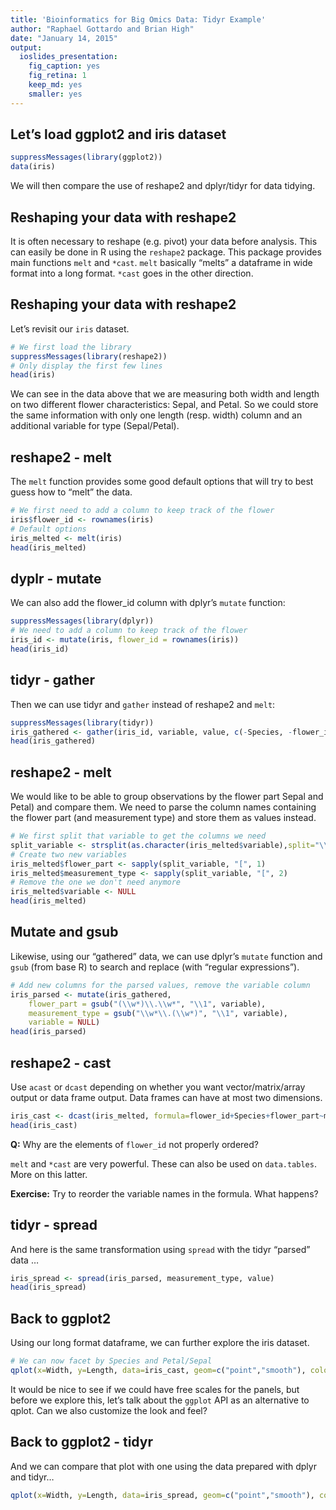 ```yaml
---
title: 'Bioinformatics for Big Omics Data: Tidyr Example'
author: "Raphael Gottardo and Brian High"
date: "January 14, 2015"
output:
  ioslides_presentation:
    fig_caption: yes
    fig_retina: 1
    keep_md: yes
    smaller: yes
---
```


## Let's load ggplot2 and iris dataset

```r
suppressMessages(library(ggplot2))
data(iris)
```

We will then compare the use of reshape2 and dplyr/tidyr for data tidying.

## Reshaping your data with reshape2

It is often necessary to reshape (e.g. pivot) your data before analysis. This can easily be done in R using the `reshape2` package.
This package provides main functions `melt` and `*cast`. `melt` basically "melts" a dataframe in wide format into a long format. `*cast` goes in the other direction.

## Reshaping your data with reshape2

Let's revisit our `iris` dataset.
```r
# We first load the library
suppressMessages(library(reshape2))
# Only display the first few lines
head(iris)
```

We can see in the data above that we are measuring both width and length on two different flower characteristics: Sepal, and Petal. So we could store the same information with only one length (resp. width) column and an additional variable for type (Sepal/Petal). 

## reshape2 - melt

The `melt` function provides some good default options that will try to best guess how to "melt" the data.

```r
# We first need to add a column to keep track of the flower
iris$flower_id <- rownames(iris)
# Default options
iris_melted <- melt(iris)
head(iris_melted)
```

## dyplr - mutate

We can also add the flower_id column with dplyr's `mutate` function:

```r
suppressMessages(library(dplyr))
# We need to add a column to keep track of the flower
iris_id <- mutate(iris, flower_id = rownames(iris))
head(iris_id)
```

## tidyr - gather

Then we can use tidyr and `gather` instead of reshape2 and `melt`:

```r
suppressMessages(library(tidyr))
iris_gathered <- gather(iris_id, variable, value, c(-Species, -flower_id))
head(iris_gathered)
```

## reshape2 - melt

We would like to be able to group observations by the flower part Sepal and Petal) and compare them. We need to parse the column names containing the flower part (and measurement type) and store them as values instead.

```r
# We first split that variable to get the columns we need
split_variable <- strsplit(as.character(iris_melted$variable),split="\\.")
# Create two new variables
iris_melted$flower_part <- sapply(split_variable, "[", 1)
iris_melted$measurement_type <- sapply(split_variable, "[", 2)
# Remove the one we don't need anymore
iris_melted$variable <- NULL
head(iris_melted)
```

## Mutate and gsub

Likewise, using our "gathered" data, we can use dplyr's `mutate` function and `gsub` (from base R) to search and replace (with "regular expressions").

```r
# Add new columns for the parsed values, remove the variable column
iris_parsed <- mutate(iris_gathered, 
    flower_part = gsub("(\\w*)\\.\\w*", "\\1", variable), 
    measurement_type = gsub("\\w*\\.(\\w*)", "\\1", variable),
    variable = NULL)
head(iris_parsed)
```

## reshape2 - cast

Use `acast` or `dcast` depending on whether you want vector/matrix/array output or data frame output. Data frames can have at most two dimensions.

```r
iris_cast <- dcast(iris_melted, formula=flower_id+Species+flower_part~measurement_type)
head(iris_cast)
```

**Q:** Why are the elements of `flower_id` not properly ordered?

`melt` and `*cast` are very powerful. These can also be used on `data.tables`. More on this latter.

**Exercise:** Try to reorder the variable names in the formula. What happens?

## tidyr - spread

And here is the same transformation using `spread` with the tidyr "parsed" data ...

```r
iris_spread <- spread(iris_parsed, measurement_type, value)
head(iris_spread)
```

## Back to ggplot2

Using our long format dataframe, we can further explore the iris dataset.

```r
# We can now facet by Species and Petal/Sepal
qplot(x=Width, y=Length, data=iris_cast, geom=c("point","smooth"), color=Species, method="lm", facets= flower_part~Species)
```

It would be nice to see if we could have free scales for the panels, but before we explore this, let's talk about the `ggplot` API as an alternative to qplot. Can we also customize the look and feel?

## Back to ggplot2 - tidyr

And we can compare that plot with one using the data prepared with dplyr and tidyr...

```r
qplot(x=Width, y=Length, data=iris_spread, geom=c("point","smooth"), color=Species, method="lm", facets= flower_part~Species)
```
